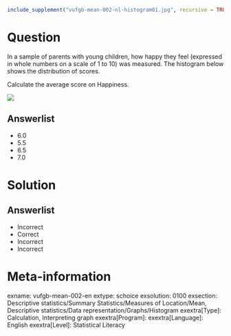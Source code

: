 ```r
include_supplement("vufgb-mean-002-nl-histogram01.jpg", recursive = TRUE)
```

Question
========

In a sample of parents with young children, how happy they feel (expressed in whole numbers on a scale of 1 to 10) was measured. The histogram below shows the distribution of scores.

Calculate the average score on Happiness.

![](vufgb-mean-002-nl-histogram01.jpg)
  
Answerlist
----------
* 6.0
* 5.5
* 6.5
* 7.0

Solution
========

Answerlist
----------
* Incorrect
* Correct
* Incorrect
* Incorrect

Meta-information
================
exname: vufgb-mean-002-en
extype: schoice
exsolution: 0100
exsection: Descriptive statistics/Summary Statistics/Measures of Location/Mean, Descriptive statistics/Data representation/Graphs/Histogram
exextra[Type]: Calculation, Interpreting graph
exextra[Program]: 
exextra[Language]: English
exextra[Level]: Statistical Literacy
